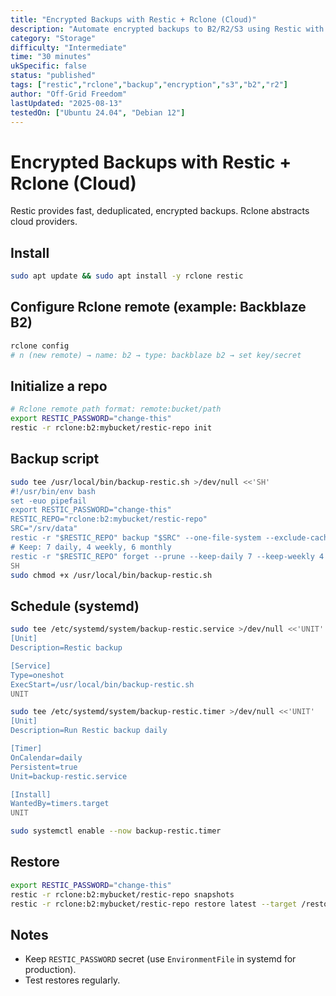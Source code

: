 ```yaml
---
title: "Encrypted Backups with Restic + Rclone (Cloud)"
description: "Automate encrypted backups to B2/R2/S3 using Restic with Rclone remotes."
category: "Storage"
difficulty: "Intermediate"
time: "30 minutes"
ukSpecific: false
status: "published"
tags: ["restic","rclone","backup","encryption","s3","b2","r2"]
author: "Off-Grid Freedom"
lastUpdated: "2025-08-13"
testedOn: ["Ubuntu 24.04", "Debian 12"]
---
```


# Encrypted Backups with Restic + Rclone (Cloud)

Restic provides fast, deduplicated, encrypted backups. Rclone abstracts cloud providers.

## Install

```bash
sudo apt update && sudo apt install -y rclone restic
```

## Configure Rclone remote (example: Backblaze B2)

```bash
rclone config
# n (new remote) → name: b2 → type: backblaze b2 → set key/secret
```

## Initialize a repo

```bash
# Rclone remote path format: remote:bucket/path
export RESTIC_PASSWORD="change-this"
restic -r rclone:b2:mybucket/restic-repo init
```

## Backup script

```bash
sudo tee /usr/local/bin/backup-restic.sh >/dev/null <<'SH'
#!/usr/bin/env bash
set -euo pipefail
export RESTIC_PASSWORD="change-this"
RESTIC_REPO="rclone:b2:mybucket/restic-repo"
SRC="/srv/data"
restic -r "$RESTIC_REPO" backup "$SRC" --one-file-system --exclude-caches --verbose
# Keep: 7 daily, 4 weekly, 6 monthly
restic -r "$RESTIC_REPO" forget --prune --keep-daily 7 --keep-weekly 4 --keep-monthly 6
SH
sudo chmod +x /usr/local/bin/backup-restic.sh
```

## Schedule (systemd)

```bash
sudo tee /etc/systemd/system/backup-restic.service >/dev/null <<'UNIT'
[Unit]
Description=Restic backup

[Service]
Type=oneshot
ExecStart=/usr/local/bin/backup-restic.sh
UNIT

sudo tee /etc/systemd/system/backup-restic.timer >/dev/null <<'UNIT'
[Unit]
Description=Run Restic backup daily

[Timer]
OnCalendar=daily
Persistent=true
Unit=backup-restic.service

[Install]
WantedBy=timers.target
UNIT

sudo systemctl enable --now backup-restic.timer
```

## Restore

```bash
export RESTIC_PASSWORD="change-this"
restic -r rclone:b2:mybucket/restic-repo snapshots
restic -r rclone:b2:mybucket/restic-repo restore latest --target /restore
```

## Notes

- Keep `RESTIC_PASSWORD` secret (use `EnvironmentFile` in systemd for production).
- Test restores regularly.
